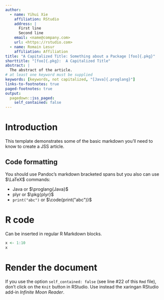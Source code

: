 ```yaml
---
author:
  - name: Yihui Xie
    affiliation: RStudio
    address: |
      First line  
      Second line
    email: <name@company.com>
    url: <https://rstudio.com>
  - name: Romain Lesur
    affiliation: Affiliation
title: "A Capitalized Title: Something about a Package [foo]{.pkg}"
shorttitle: "[foo]{.pkg}:  A Capitalized Title"
abstract: |
  The abstract of the article.
# at least one keyword must be supplied
keywords: [keywords, not capitalized, "[Java]{.proglang}"]
links-to-footnotes: true
paged-footnotes: true
output: 
  pagedown::jss_paged:
    self_contained: false
---
```


# Introduction

This template demonstrates some of the basic [markdown]{.proglang} you'll need to know to create a JSS article.

## Code formatting

You should use [Pandoc]{.pkg}'s [markdown]{.proglang} bracketed spans but you also can use $\LaTeX$ commands:

* [Java]{.proglang} or $\proglang{Java}$ 
* [plyr]{.pkg} or $\pkg{plyr}$
* `print("abc")` or $\code{print("abc")}$

# [R]{.proglang} code

Can be inserted in regular [R Markdown]{.proglang} blocks.

```r
x <- 1:10
x
```

# Render the document

If you use the option `self_contained: false` (see line \#22 of this `Rmd` file), don't click on the `Knit` button in RStudio. Use instead the [xaringan]{.pkg} RStudio add-in _Infinite Moon Reader_.
